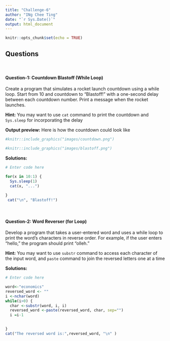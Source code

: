 ```yaml
---
title: "Challenge-6"
author: "INg Chee Ting"
date: "`r Sys.Date()`"
output: html_document
---
```


```r
knitr::opts_chunk$set(echo = TRUE)
```

## Questions
<br>

#### Question-1: Countdown Blastoff (While Loop)

Create a program that simulates a rocket launch countdown using a while loop. Start from 10 and countdown to "Blastoff!" with a one-second delay between each countdown number. Print a message when the rocket launches.

**Hint:** You may want to use `cat` command to print the countdown and `Sys.sleep` for incorporating the delay

**Output preview:** Here is how the countdown could look like 

```r
#knitr::include_graphics("images/countdown.png")
```

```r
#knitr::include_graphics("images/blastoff.png")
```

**Solutions:**

```r
# Enter code here

for(x in 10:1) {
  Sys.sleep(1)
  cat(x, "...")
  
}
 cat("\n", "Blastoff!")


```
<br>

#### Question-2: Word Reverser (for Loop)

Develop a program that takes a user-entered word and uses a while loop to print the word's characters in reverse order. For example, if the user enters "hello," the program should print "olleh."

**Hint:** You may want to use `substr` command to access each character of the input word, and `paste` command to join the reversed letters one at a time

**Solutions:** 

```r
# Enter code here

word<-"economics"
reversed_word <- ""
i <-nchar(word)
while(i>0) {
  char <-substr(word, i, i)
  reversed_word <-paste(reversed_word, char, sep="")
  i =i-1
  

}
cat("The reversed word is:",reversed_word, "\n" )


```
<br>
